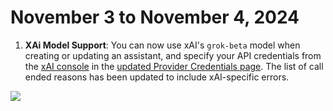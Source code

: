 # November 3 to November 4, 2024

1. **XAi Model Support**: You can now use xAI's `grok-beta` model when creating or updating an assistant, and specify your API credentials from the [xAI console](https://console.x.ai/) in the [updated Provider Credentials page](https://dashboard.vapi.ai/keys). The list of call ended reasons has been updated to include xAI-specific errors.

<Frame caption="Specify xAI API credentials in the Provider Credentials page">
  <img src="../static/images/changelog/xai-model.png" />
</Frame>